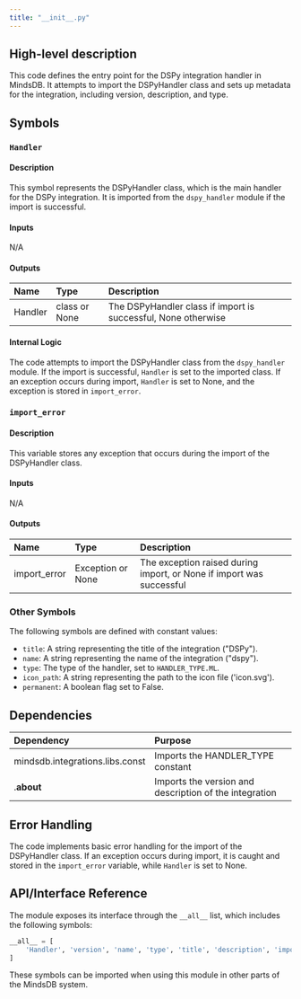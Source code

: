```yaml
---
title: "__init__.py"
---
```


## High-level description
This code defines the entry point for the DSPy integration handler in MindsDB. It attempts to import the DSPyHandler class and sets up metadata for the integration, including version, description, and type.

## Symbols

### `Handler`
#### Description
This symbol represents the DSPyHandler class, which is the main handler for the DSPy integration. It is imported from the `dspy_handler` module if the import is successful.

#### Inputs
N/A

#### Outputs
| Name | Type | Description |
|:-----|:-----|:------------|
| Handler | class or None | The DSPyHandler class if import is successful, None otherwise |

#### Internal Logic
The code attempts to import the DSPyHandler class from the `dspy_handler` module. If the import is successful, `Handler` is set to the imported class. If an exception occurs during import, `Handler` is set to None, and the exception is stored in `import_error`.

### `import_error`
#### Description
This variable stores any exception that occurs during the import of the DSPyHandler class.

#### Inputs
N/A

#### Outputs
| Name | Type | Description |
|:-----|:-----|:------------|
| import_error | Exception or None | The exception raised during import, or None if import was successful |

### Other Symbols
The following symbols are defined with constant values:

- `title`: A string representing the title of the integration ("DSPy").
- `name`: A string representing the name of the integration ("dspy").
- `type`: The type of the handler, set to `HANDLER_TYPE.ML`.
- `icon_path`: A string representing the path to the icon file ('icon.svg').
- `permanent`: A boolean flag set to False.

## Dependencies
| Dependency | Purpose |
|:-----------|:--------|
| mindsdb.integrations.libs.const | Imports the HANDLER_TYPE constant |
| .__about__ | Imports the version and description of the integration |

## Error Handling
The code implements basic error handling for the import of the DSPyHandler class. If an exception occurs during import, it is caught and stored in the `import_error` variable, while `Handler` is set to None.

## API/Interface Reference
The module exposes its interface through the `__all__` list, which includes the following symbols:
```python
__all__ = [
    'Handler', 'version', 'name', 'type', 'title', 'description', 'import_error', 'icon_path'
]
```
These symbols can be imported when using this module in other parts of the MindsDB system.